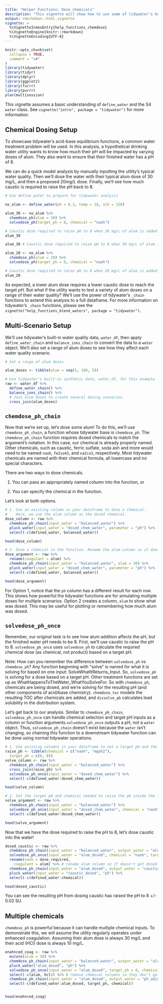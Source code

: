```yaml
---
title: "Helper Functions: Dose chemicals"
description: "This vignette will show how to use some of tidywater's helper functions through chemical additions"
output: rmarkdown::html_vignette
vignette: >
  %\VignetteIndexEntry{help_functions_chemdose}
  %\VignetteEngine{knitr::rmarkdown}
  %\VignetteEncoding{UTF-8}
---
```


```r
knitr::opts_chunk$set(
  collapse = TRUE,
  comment = ">#"
)
library(tidywater)
library(tidyr)
library(dplyr)
library(ggplot2)
library(furrr)
library(purrr)
plan(multisession)
```

This vignette assumes a basic understanding of `define_water` and the S4 `water` class. See `vignette("intro", package = "tidywater")` for more information.


## Chemical Dosing Setup
To showcase tidywater's acid-base equilibrium functions, a common water treatment problem will be used. In this analysis, a hypothetical drinking water utility wants to know how much their pH will be impacted by varying doses of alum. They also want to ensure that their finished water has a pH of 8.

We can do a quick model analysis by manually inputting the utility's typical water quality. Then we'll dose the water with their typical alum dose of 30 mg/L, and then a proposed 20mg/L dose. Finally, we'll see how much caustic is required to raise the pH back to 8. 

```r
# Use define_water to prepare for tidywater analysis

no_alum <- define_water(ph = 8.3, temp = 18, alk = 150)

alum_30 <- no_alum %>%
  chemdose_ph(alum = 30) %>%
  solvedose_ph(target_ph = 8, chemical = "naoh")

# Caustic dose required to raise pH to 8 when 30 mg/L of alum is added
alum_30

alum_30 # Caustic dose required to raise pH to 8 when 30 mg/L of alum is added

alum_20 <- no_alum %>%
  chemdose_ph(alum = 20) %>%
  solvedose_ph(target_ph = 8, chemical = "naoh")

# Caustic dose required to raise pH to 8 when 20 mg/L of alum is added
alum_20

```

As expected, a lower alum dose requires a lower caustic dose to reach the target pH. But what if the utility wants to test a variety of alum doses on a range of their water quality? We'll use the power of tidywater's `_chain` functions to extend this analysis to a full dataframe. For more information on tidywater's `_chain` functions, please see the `vignette("help_functions_blend_waters", package = "tidywater")`.

## Multi-Scenario Setup
We'll use tidywater's built-in water quality data, `water_df`, then apply `define_water_chain` and `balance_ions_chain` to convert the data to a `water` object. We'll also set a range of alum doses to see how they affect each water quality scenario.

```r
# Set a range of alum doses

alum_doses <- tibble(alum = seq(5, 100, 5))

# Use tidywater's built-in synthetic data, water_df, for this example
raw <- water_df %>%
  define_water_chain() %>%
  balance_ions_chain() %>%
  # Join alum doses to create several dosing scenarios.
  cross_join(alum_doses)
```
## `chemdose_ph_chain`
Now that we're set up, let's dose some alum! To do this, we'll use `chemdose_ph_chain`, a function whose tidywater base is `chemdose_ph`. The `chemdose_ph_chain` function requires dosed chemicals to match the argument's notation. In this case, our chemical is already properly named. Other chemicals, such as caustic, ferric sulfate, soda ash and more would need to be named `naoh`, `fe2so43`, and `na2co3`, respectively.  Most tidywater chemicals are named with their chemical formula, all lowercase and no special characters.

There are two ways to dose chemicals. 

1. You can pass an appropriately named column into the function, or

1. You can specify the chemical in the function. 

Let's look at both options.
```r

# 1. Use an existing column in your dataframe to dose a chemical. 
#    Here, we use the alum column as the dosed chemical.
dose_column <- raw %>%
  chemdose_ph_chain(input_water = "balanced_water") %>%
  pluck_water(input_water = "dosed_chem_water", parameter = "ph") %>%
  select(-c(defined_water, balanced_water))

head(dose_column)

# 2. Dose a chemical in the function. Rename the alum column so it doesn't get used in the function
dose_argument <- raw %>%
  rename(coagulant = alum) %>%
  chemdose_ph_chain(input_water = "balanced_water", alum = 30) %>%
  pluck_water(input_water = "dosed_chem_water", parameter = "ph") %>%
  select(-c(defined_water, balanced_water))

head(dose_argument)
```
For Option 1, notice that the `ph` column has a different result for each row. This shows how powerful the tidywater functions are for simulating multiple doses for multiple scenarios.
Option 2 creates a column, `alum` to show what was dosed. This may be useful for plotting or remembering how much alum was dosed. 

## `solvedose_ph_once`
Remember, our original task is to see how alum addition affects the pH, but the finished water pH needs to be 8. First, we'll use caustic to raise the pH to 8. `solvedose_ph_once` uses `solvedose_ph` to calculate the required chemical dose (as chemical, not product) based on a target pH. 

Note: How can you remember the difference between `solvedose_ph` vs `chemdose_ph`? Any function beginning with "solve" is named for what it is solving for based on one input: SolveWhatItReturns_Input. So, `solvedose_ph` is solving for a dose based on a target pH. 
Other treatment functions are set up as WhatHappensToTheWater_WhatYouSolveFor. So with `chemdose_ph`, chemicals are being dosed, and we're solving for the resulting pH (and other components of acid/base chemistry). `chemdose_toc` models the resulting TOC after chemicals are added, and `dissolve_pb` calculates lead solubility in the distribution system.

Let's get back to our analysis. Similar to `chemdose_ph_chain`, `solvedose_ph_once` can handle chemical selection and target pH inputs as a column or function arguments.`solvedose_ph_once` outputs a pH, not a `water` object. Thus, `solvedose_ph_chain` doesn't exist because the `water` isn't changing, so chaining this function to a downstream tidywater function can be done using normal tidywater operations.

```r
# 1. Use existing columns in your dataframe to set a target pH and the chemicals to dose
raise_ph <- tibble(chemical = c("naoh", "mgoh2"),
  target_ph = c(8, 8))
solve_column <- raw %>%
  chemdose_ph_chain(input_water = "balanced_water") %>%
  cross_join(raise_ph) %>%
  solvedose_ph_once(input_water = "dosed_chem_water") %>%
  select(-c(defined_water:dosed_chem_water))

head(solve_column)

# 2. Set the target pH and chemical needed to raise the pH inside the function
solve_argument <- raw %>%
  chemdose_ph_chain(input_water = "balanced_water") %>%
  solvedose_ph_once(input_water = "dosed_chem_water", chemical = "naoh", target_ph = 8) %>%
  select(-c(defined_water:dosed_chem_water))

head(solve_argument)
```

Now that we have the dose required to raise the pH to 8, let's dose caustic into the water!
```r
dosed_caustic <- raw %>%
  chemdose_ph_chain(input_water = "balanced_water", output_water = "alum_dosed") %>%
  solvedose_ph_once(input_water = "alum_dosed", chemical = "naoh", target_ph = 8) %>%
  rename(naoh = dose_required,
    coagulant = alum) %>% # rename alum column so it doesn't get dosed twice
  chemdose_ph_chain(input_water = "alum_dosed", output_water = "caustic_dosed") %>%
  pluck_water(input_water = "caustic_dosed", "ph") %>%
  select(-c(defined_water:chemical))

head(dosed_caustic)
```
You can see the resulting pH from dosing caustic has raised the pH to 8 +/- 0.02 SU. 

## Multiple chemicals
`chemdose_ph` is powerful because it can handle multiple chemical inputs. To demonstrate this, we will assume the utility regularly operates under enhanced coagulation. Assuming their alum dose is always 30 mg/L and their acid (HCl) dose is always 10 mg/L.

```r
enahnced_coag <- raw %>%
  mutate(alum = 30) %>%
  chemdose_ph_chain(input_water = "balanced_water", output_water = "alum_dosed", hcl = 10) %>%
  pluck_water("alum_dosed", "ph") %>% 
  solvedose_ph_once(input_water = "alum_dosed", target_ph = 8, chemical = "naoh", output_water = "naoh") %>% 
  select(-c(alum, hcl)) %>% # remove chemical columns so they don't get dosed again in the next line.
  chemdose_ph_chain(input_water = "alum_dosed", output_water = "ph_adjusted") %>% 
  select(-c(defined_water:alum_dosed, target_ph, chemical))


head(enahnced_coag)
```

